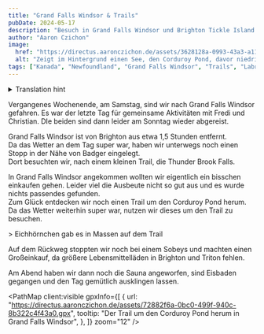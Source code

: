```yaml
---
title: "Grand Falls Windsor & Trails"
pubDate: 2024-05-17
description: "Besuch in Grand Falls Windsor und Brighton Tickle Island Flagstaff Trail"
author: "Aaron Czichon"
image:
  href: "https://directus.aaronczichon.de/assets/3628128a-0993-43a3-a11e-1961f7a5f308.jpg?quality=70&width=1600"
  alt: "Zeigt im Hintergrund einen See, den Corduroy Pond, davor niedriges Gebüsch und eine Holztreppe welche nach oben zum Fotografen führt."
tags: ["Kanada", "Newfoundland", "Grand Falls Windsor", "Trails", "Labrador"]
---
```



<details>
  <summary>Translation hint</summary>
  We implemented the English version of this blog for you in June. We will publish
  all new blog entries also in English. Every entry before Jun 24th 2024 is automatically
  translated through DeepL. So please apologize if the translation is not perfect.
  If you want to read the original German entry, please switch to the German version
  of our blog.
</details>

Vergangenes Wochenende, am Samstag, sind wir nach Grand Falls Windsor gefahren. Es war der letzte Tag für gemeinsame Aktivitäten mit Fredi und Christian. DIe beiden sind dann leider am Sonntag wieder abgereist.

Grand Falls Windsor ist von Brighton aus etwa 1,5 Stunden entfernt.  
Da das Wetter an dem Tag super war, haben wir unterwegs noch einen Stopp in der Nähe von Badger eingelegt.  
Dort besuchten wir, nach einem kleinen Trail, die Thunder Brook Falls.

<DirectusImage assetId="f3249b47-0ce1-4867-9b65-f5a5cb444dd7.JPG" />

In Grand Falls Windsor angekommen wollten wir eigentlich ein bisschen einkaufen gehen. Leider viel die Ausbeute nicht so gut aus und es wurde nichts passendes gefunden.  
Zum Glück entdecken wir noch einen Trail um den Corduroy Pond herum. Da das Wetter weiterhin super war, nutzen wir dieses um den Trail zu besuchen.

<DirectusImage assetId="e19fec49-78f1-4627-9eff-da7f26019217.jpg" />>
Eichhörnchen gab es in Massen auf dem Trail

Auf dem Rückweg stoppten wir noch bei einem Sobeys und machten einen Großeinkauf, da größere Lebensmittelläden in Brighton und Triton fehlen.

Am Abend haben wir dann noch die Sauna angeworfen, sind Eisbaden gegangen und den Tag gemütlich ausklingen lassen.

<PathMap
  client:visible
  gpxInfo={[
    {
      url: "https://directus.aaronczichon.de/assets/72882f6a-0bc0-499f-940c-8b322c4f43a0.gpx",
      tooltip: "Der Trail um den Corduroy Pond herum in Grand Falls Windsor",
    },
  ]}
  zoom="12"
/>
